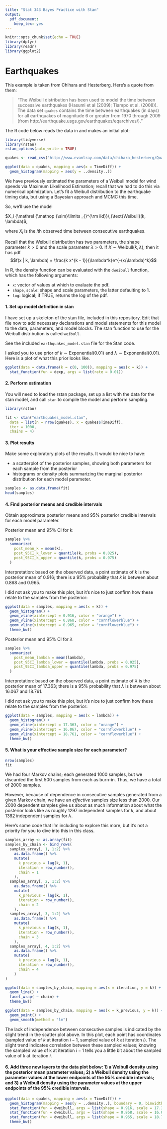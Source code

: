 ```yaml
---
title: "Stat 343 Bayes Practice with Stan"
output:
  pdf_document:
    keep_tex: yes
---
```


```r
knitr::opts_chunk$set(echo = TRUE)
library(dplyr)
library(readr)
library(ggplot2)
```

\newcommand{\simiid}{{\mathrel {\mathop {\sim}\limits _{}^{\rm iid}}\,}}

# Earthquakes

This example is taken from Chihara and Hesterberg.  Here's a quote from them:

> "The Weibull distribution has been used to model the time between successive earthquakes (Hasumi et al (2009); Tiampo et al. (2008)). The data set `quakes` contains the time between earthquakes (in days) for all earthquakes of magnitude 6 or greater from 1970 through 2009 (from http://earthquake.usgs.gov/earthquakes/eqarchives/)."

The R code below reads the data in and makes an initial plot:

```r
library(tidyverse)
library(rstan)
rstan_options(auto_write = TRUE)

quakes <- read_csv("http://www.evanlray.com/data/chihara_hesterberg/Quakes.csv")

ggplot(data = quakes, mapping = aes(x = TimeDiff)) +
  geom_histogram(mapping = aes(y = ..density..))
```

We have previously estimated the parameters of a Weibull model for wind speeds via Maximum Likelihood Estimation; recall that we had to do this via numerical optimization.  Let's fit a Weibull distribution to the earthquake timing data, but using a Bayesian approach and MCMC this time.  

So, we'll use the model

$X_i \simiid \text{Weibull}(k, \lambda)$,

where $X_i$ is the $i$th observed time between consecutive earthquakes.

Recall that the Weibull distribution has two parameters, the shape parameter $k > 0$ and the scale parameter $\lambda > 0$.  If $X \sim \text{Weibull}(k, \lambda)$, then it has pdf
$$f(x | k, \lambda) = \frac{k x^{k - 1}}{\lambda^k}e^{-(x/\lambda)^k}$$

In R, the density function can be evaluated with the `dweibull` function, which has the following arguments:

* `x`: vector of values at which to evaluate the pdf.
* `shape`, `scale`: shape and scale parameters, the latter defaulting to 1.
* `log`: logical; if TRUE, returns the log of the pdf.

#### 1. Set up model definition in stan

I have set up a skeleton of the stan file, included in this repository.  Edit that file now to add necessary declarations and model statements for this model to the data, parameters, and model blocks.  The stan function to use for the Weibull distribution is called `weibull`.

See the included `earthquakes_model.stan` file for the Stan code.

I asked you to use prior of $k \sim \text{Exponential}(0.01)$ and $\lambda \sim \text{Exponential}(0.01)$.  Here is a plot of what this prior looks like.

```r
ggplot(data = data.frame(k = c(0, 100)), mapping = aes(x = k)) +
  stat_function(fun = dexp, args = list(rate = 0.01))
```

#### 2. Perform estimation

You will need to load the rstan package, set up a list with the data for the stan model, and call `stan` to compile the model and perform sampling.

```r
library(rstan)

fit <- stan("earthquakes_model.stan",
  data = list(n = nrow(quakes), x = quakes$TimeDiff),
  iter = 1000,
  chains = 4)
```

#### 3. Plot results

Make some exploratory plots of the results.  It would be nice to have:

 * a scatterplot of the posterior samples, showing both parameters for each sample from the posterior
 * histograms or density plots summarizing the marginal posterior distribution for each model parameter.

```r
samples <- as.data.frame(fit)
head(samples)
```

#### 4. Find posterior means and credible intervals

Obtain approximate posterior means and 95% posterior credible intervals for each model parameter.

Posterior mean and 95% CI for k:

```r
samples %>%
  summarize(
    post_mean_k = mean(k),
    post_95CI_k_lower = quantile(k, probs = 0.025),
    post_95CI_k_upper = quantile(k, probs = 0.975)
  )
```

Interpretation: based on the observed data, a point estimate of $k$ is the posterior mean of 0.916; there is a 95% probability that $k$ is between about 0.868 and 0.965.

I did not ask you to make this plot, but it's nice to just confirm how these relate to the samples from the posterior:

```r
ggplot(data = samples, mapping = aes(x = k)) +
  geom_histogram() +
  geom_vline(xintercept = 0.916, color = "orange") +
  geom_vline(xintercept = 0.868, color = "cornflowerblue") +
  geom_vline(xintercept = 0.965, color = "cornflowerblue") +
  theme_bw()
```


Posterior mean and 95% CI for $\lambda$

```r
samples %>%
  summarize(
    post_mean_lambda = mean(lambda),
    post_95CI_lambda_lower = quantile(lambda, probs = 0.025),
    post_95CI_lambda_upper = quantile(lambda, probs = 0.975)
  )
```

Interpretation: based on the observed data, a point estimate of $\lambda$ is the posterior mean of 17.363; there is a 95% probability that $\lambda$ is between about 16.067 and 18.761.

I did not ask you to make this plot, but it's nice to just confirm how these relate to the samples from the posterior:

```r
ggplot(data = samples, mapping = aes(x = lambda)) +
  geom_histogram() +
  geom_vline(xintercept = 17.363, color = "orange") +
  geom_vline(xintercept = 16.067, color = "cornflowerblue") +
  geom_vline(xintercept = 18.761, color = "cornflowerblue") +
  theme_bw()
```

#### 5. What is your effective sample size for each parameter?

```r
nrow(samples)
fit
```

We had four Markov chains; each generated 1000 samples, but we discarded the first 500 samples from each as burn-in.  Thus, we have a total of 2000 samples.

However, because of dependence in consecutive samples generated from a given Markov chain, we have an *effective* samples size less than 2000.  Our 2000 dependent samples give us about as much information about what the posterior looks like as roughly 1297 independent samples for $k$, and about 1382 independent samples for $\lambda$.

Here's some code that I'm including to explore this more, but it's not a priority for you to dive into this in this class.

```r
samples_array <- as.array(fit)
samples_by_chain <- bind_rows(
  samples_array[, 1, 1:2] %>%
    as.data.frame() %>%
    mutate(
      k_previous = lag(k, 1),
      iteration = row_number(),
      chain = 1
    ),
  samples_array[, 2, 1:2] %>%
    as.data.frame() %>%
    mutate(
      k_previous = lag(k, 1),
      iteration = row_number(),
      chain = 2
    ),
  samples_array[, 3, 1:2] %>%
    as.data.frame() %>%
    mutate(
      k_previous = lag(k, 1),
      iteration = row_number(),
      chain = 3
    ),
  samples_array[, 4, 1:2] %>%
    as.data.frame() %>%
    mutate(
      k_previous = lag(k, 1),
      iteration = row_number(),
      chain = 4
    )
)

ggplot(data = samples_by_chain, mapping = aes(x = iteration, y = k)) +
  geom_line() +
  facet_wrap( ~ chain) +
  theme_bw()

ggplot(data = samples_by_chain, mapping = aes(x = k_previous, y = k)) +
  geom_point() +
  geom_smooth(method = "lm")
```

The lack of independence between consecutive samples is indicated by the slight trend in the scatter plot above.   In this plot, each point has coordinates (sampled value of $k$ at iteration $i-1$, sampled value of $k$ at iteration $i$).  The slight trend indicates correlation between these sampled values; knowing the sampled value of k at iteration $i-1$ tells you a little bit about the sampled value of k at iteration $i$.

#### 6. Add three new layers to the data plot below: 1) a Weibull density using the posterior mean parameter values; 2) a Weibull density using the parameter values at the lower endpoints of the 95% credible intervals; and 3) a Weibull density using the parameter values at the upper endpoints of the 95% credible intervals.

```r
ggplot(data = quakes, mapping = aes(x = TimeDiff)) +
  geom_histogram(mapping = aes(y = ..density..), boundary = 0, binwidth = 5) +
  stat_function(fun = dweibull, args = list(shape = 0.916, scale = 17.363), color = "orange") +
  stat_function(fun = dweibull, args = list(shape = 0.868, scale = 16.067), color = "cornflowerblue") +
  stat_function(fun = dweibull, args = list(shape = 0.965, scale = 18.761), color = "purple") +
  theme_bw()
```
